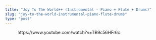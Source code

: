 ```yaml
---
title: "Joy To The World++ (Instrumental - Piano + Flute + Drums)"
slug: "joy-to-the-world-instrumental-piano-flute-drums"
type: "post"
---
```


<!-- wp:embed {"url":"https://www.youtube.com/watch?v=TB9c56HFr6c","type":"video","providerNameSlug":"youtube","responsive":true,"className":"wp-embed-aspect-16-9 wp-has-aspect-ratio"} -->
<figure class="wp-block-embed is-type-video is-provider-youtube wp-block-embed-youtube wp-embed-aspect-16-9 wp-has-aspect-ratio"><div class="wp-block-embed__wrapper">
https://www.youtube.com/watch?v=TB9c56HFr6c
</div></figure>
<!-- /wp:embed -->